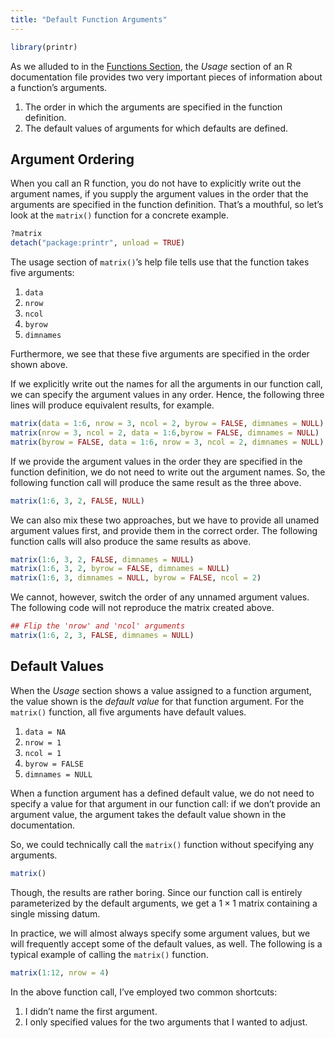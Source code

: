 ---
title: "Default Function Arguments"
---

```{r setup, echo = FALSE, include = FALSE}
library(printr)
```

As we alluded to in the [Functions Section](/tutorials/functions.qmd), the *Usage* section of an R documentation file
provides two very important pieces of information about a function's arguments.

1. The order in which the arguments are specified in the function definition.
1. The default values of arguments for which defaults are defined.

## Argument Ordering

When you call an R function, you do not have to explicitly write out the argument names, if you supply the argument
values in the order that the arguments are specified in the function definition. That's a mouthful, so let's look at the
`matrix()` function for a concrete example.

```{r, echo = FALSE, printr.help.sections = c("description", "usage", "arguments")}
?matrix
detach("package:printr", unload = TRUE)
```

The usage section of `matrix()`'s help file tells use that the function takes five arguments:

1. `data`
1. `nrow`
1. `ncol`
1. `byrow`
1. `dimnames`

Furthermore, we see that these five arguments are specified in the order shown above.

If we explicitly write out the names for all the arguments in our function call, we can specify the argument values in
any order. Hence, the following three lines will produce equivalent results, for example.

```{r}
matrix(data = 1:6, nrow = 3, ncol = 2, byrow = FALSE, dimnames = NULL)
matrix(nrow = 3, ncol = 2, data = 1:6,byrow = FALSE, dimnames = NULL)
matrix(byrow = FALSE, data = 1:6, nrow = 3, ncol = 2, dimnames = NULL)
```

If we provide the argument values in the order they are specified in the function definition, we do not need to write
out the argument names. So, the following function call will produce the same result as the three above.

```{r}
matrix(1:6, 3, 2, FALSE, NULL)
```

We can also mix these two approaches, but we have to provide all unamed argument values first, and provide them in the
correct order. The following function calls will also produce the same results as above.

```{r}
matrix(1:6, 3, 2, FALSE, dimnames = NULL)
matrix(1:6, 3, 2, byrow = FALSE, dimnames = NULL)
matrix(1:6, 3, dimnames = NULL, byrow = FALSE, ncol = 2)
```

We cannot, however, switch the order of any unnamed argument values. The following code will not reproduce the matrix
created above.

```{r}
## Flip the 'nrow' and 'ncol' arguments
matrix(1:6, 2, 3, FALSE, dimnames = NULL)
```

## Default Values

When the *Usage* section shows a value assigned to a function argument, the value shown is the *default value* for that
function argument. For the `matrix()` function, all five arguments have default values.

1. `data = NA`
1. `nrow = 1`
1. `ncol = 1`
1. `byrow = FALSE`
1. `dimnames = NULL`

When a function argument has a defined default value, we do not need to specify a value for that argument in our function
call: if we don't provide an argument value, the argument takes the default value shown in the documentation.

So, we could technically call the `matrix()` function without specifying any arguments.

```{r}
matrix()
```

Though, the results are rather boring. Since our function call is entirely parameterized by the default arguments, we
get a $1 \times 1$ matrix containing a single missing datum.

In practice, we will almost always specify some argument values, but we will frequently accept some of the default values,
as well. The following is a typical example of calling the `matrix()` function.

```{r}
matrix(1:12, nrow = 4)
```

In the above function call, I've employed two common shortcuts:

1. I didn't name the first argument.
1. I only specified values for the two arguments that I wanted to adjust.
